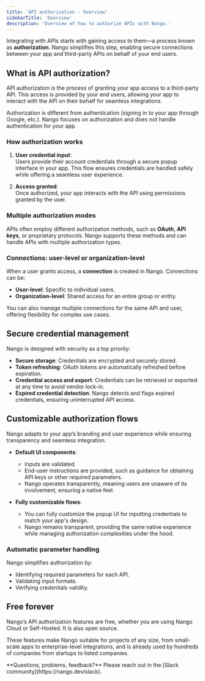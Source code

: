```yaml
---
title: 'API authorization - Overview'
sidebarTitle: 'Overview'
description: 'Overview of how to authorize APIs with Nango.'
---
```


Integrating with APIs starts with gaining access to them—a process known as **authorization**. Nango simplifies this step, enabling secure connections between your app and third-party APIs on behalf of your end users.
## What is API authorization?

API authorization is the process of granting your app access to a third-party API. This access is provided by your end users, allowing your app to interact with the API on their behalf for seamless integrations.

<Info>
    Authorization is different from authentication (signing in to your app through Google, etc.). Nango focuses on authorization and does not handle authentication for your app.
</Info>


### How authorization works

1. **User credential input**:  
   Users provide their account credentials through a secure popup interface in your app. This flow ensures credentials are handled safely while offering a seamless user experience.

2. **Access granted**:  
   Once authorized, your app interacts with the API using permissions granted by the user.

### Multiple authorization modes

APIs often employ different authorization methods, such as **OAuth**, **API keys**, or proprietary protocols. Nango supports these methods and can handle APIs with multiple authorization types.

### Connections: user-level or organization-level

When a user grants access, a **connection** is created in Nango. Connections can be:
- **User-level**: Specific to individual users.
- **Organization-level**: Shared access for an entire group or entity.

You can also manage multiple connections for the same API and user, offering flexibility for complex use cases.

## Secure credential management

Nango is designed with security as a top priority:
- **Secure storage**: Credentials are encrypted and securely stored.
- **Token refreshing**: OAuth tokens are automatically refreshed before expiration.
- **Credential access and export**: Credentials can be retrieved or exported at any time to avoid vendor lock-in.
- **Expired credential detection**: Nango detects and flags expired credentials, ensuring uninterrupted API access.

## Customizable authorization flows

Nango adapts to your app’s branding and user experience while ensuring transparency and seamless integration.

- **Default UI components**:  
  - Inputs are validated.  
  - End-user instructions are provided, such as guidance for obtaining API keys or other required parameters.  
  - Nango operates transparently, meaning users are unaware of its involvement, ensuring a native feel.

- **Fully customizable flows**:  
  - You can fully customize the popup UI for inputting credentials to match your app's design.  
  - Nango remains transparent, providing the same native experience while managing authorization complexities under the hood.

### Automatic parameter handling

Nango simplifies authorization by:
- Identifying required parameters for each API.
- Validating input formats.
- Verifying credentials validity.

## Free forever

Nango’s API authorization features are free, whether you are using Nango Cloud or Self-Hosted. It is also open source.

These features make Nango suitable for projects of any size, from small-scale apps to enterprise-level integrations, and is already used by hundreds of companies from startups to listed companies.

<Tip>
    **Questions, problems, feedback?** Please reach out in the [Slack community](https://nango.dev/slack).
</Tip>